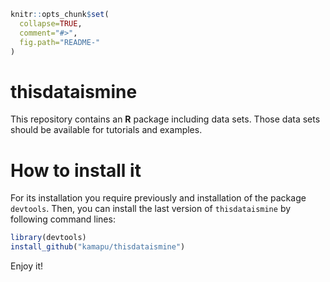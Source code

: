 <!-- README.md is generated from README.Rmd. Please edit that file -->

```{r,echo=FALSE}
knitr::opts_chunk$set(
  collapse=TRUE,
  comment="#>",
  fig.path="README-"
)
```

# thisdataismine

This repository contains an **R** package including data sets.
Those data sets should be available for tutorials and examples.

# How to install it
For its installation you require previously and installation of the package
`devtools`.
Then, you can install the last version of `thisdataismine` by following command
lines:

```{r,eval=FALSE}
library(devtools)
install_github("kamapu/thisdataismine")
```

Enjoy it!
